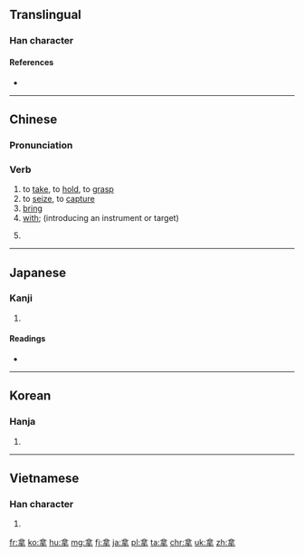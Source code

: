{{also|拏}}
==Translingual==

===Han character===
{{Han char|rn=64|rad=手|as=06|sn=10|four=8050<sub>2</sub>|canj=人口手 (ORQ)|ids=⿱[[合]][[手]]}}

====References====
* {{Han ref|kx=0429.010|dkj=12015|dj=0777.190|hdz=31864.030|uh=62FF|ud=25343|bh=AEB3|bd=44723}}

----

==Chinese==
{{zh-forms}}

===Pronunciation===
{{zh-pron
|m=ná
|c=naa4
|h=pfs=nâ
|mn=ná
|w=3na
|ma=y
|cat=v
}}

===Verb===
{{zh-verb}}

# to [[take]], to [[hold]], to [[grasp]]
# to [[seize]], to [[capture]]
# [[bring]]
# [[with]]; (introducing an instrument or target)
#: {{zhex|拿 事實 證明|prove with facts|link=y}}
#: {{zhex|拿 我 開玩笑|make fun of me|link=y}}
# 

{{zh-cat|Beginning}}

----

==Japanese==

===Kanji===
{{ja-kanji|grade=|rs=手06}}

# {{defn|lang=ja|sort=手06}}

====Readings====
* {{ja-readings|on=[[だ]] (da), [[な]] (na)|kun=[[ひく]] (hiku)}}

----

==Korean==

===Hanja===
{{ko-hanja|hangeul=나|eumhun=|mr=na|y=na}}

# {{defn|lang=ko|sort=手06}}

----

==Vietnamese==

===Han character===
{{vi-hantu|[[nã]], [[nạ]], [[nả]], [[nà]]|rs=手06}}

# {{defn|lang=vi|sort=手06}}

[[fr:拿]]
[[ko:拿]]
[[hu:拿]]
[[mg:拿]]
[[fj:拿]]
[[ja:拿]]
[[pl:拿]]
[[ta:拿]]
[[chr:拿]]
[[uk:拿]]
[[zh:拿]]